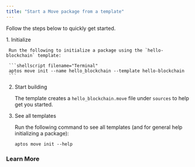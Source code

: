 ```yaml
---
title: "Start a Move package from a template"
---
```




Follow the steps below to quickly get started.

<Steps>
  1. Initialize

     Run the following to initialize a package using the `hello-blockchain` template:

     ```shellscript filename="Terminal"
     aptos move init --name hello_blockchain --template hello-blockchain
     ```

  2. Start building

     The template creates a `hello_blockchain.move` file under `sources` to help get you started.

     <RemoteCodeblock permalink="https://github.com/libra2org/libra2-core/blob/afd3706c17bcccfb39a9d6059aecbfa648ed295d/aptos-move/move-examples/hello_blockchain/sources/hello_blockchain.move#L1-L64" />

  3. See all templates

     Run the following command to see all templates (and for general help initializing a package):

     ```shellscript
     aptos move init --help
     ```
</Steps>

### Learn More

<CardGrid>
  <LinkCard href="/build/smart-contracts" title="Smart Contracts" description="Learn how to build in Move" />

  <LinkCard href="/build/smart-contracts/create-package" title="Create Package" description="Get started by learning how to create a Move package" />
</CardGrid>
